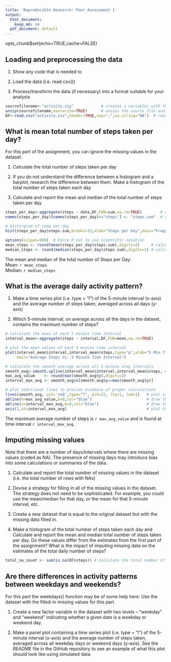 ```yaml
---
title: 'Reproducible Research: Peer Assessment 1'
output:
  html_document:
    keep_md: no
  pdf_document: default
---
```


opts_chunk$set(echo=TRUE,cache=FALSE)

## Loading and preprocessing the data

1. Show any code that is needed to

2. Load the data (i.e. read.csv())

3. Process/transform the data (if necessary) into a format suitable for your analysis

```r
sourcefilename<-"activity.zip"            # creates a variables with the source zip file name
unzip(sourcefilename,overwrite=TRUE)      # unzips the source file and overwrites the existing file if present
DF<-read.csv("activity.csv",header=TRUE,sep=",",na.string="NA")  # read in the data file
```

## What is mean total number of steps taken per day?

For this part of the assignment, you can ignore the missing values in the dataset.

1. Calculate the total number of steps taken per day

2. If you do not understand the difference between a histogram and a barplot, research the difference between them. Make a histogram of the total number of steps taken each day

3. Calculate and report the mean and median of the total number of steps taken per day

```r
steps_per_day<-aggregate(steps ~ date,DF,FUN=sum,na.rm=TRUE)        # aggregate function to sum the steps by the dates groups
names(steps_per_day)[names(steps_per_day)=="steps"] <- "steps.sum"  # rename "steps"" column to "steps.sum"

# historgram of step per day
hist(steps_per_day$steps.sum,breaks=15,xlab="Steps per Day",main="Frequency Vs. Steps per Day")

options(scipen=999)  # Force R not to use scientific notation
mean_steps <- round(mean(steps_per_day$steps.sum),digits=2)     # calculate the mean of total steps per day
median_steps <- round(median(steps_per_day$steps.sum),digits=2) # calculate the median of total steps per day
```

The mean and median of the total number of Steps per Day:   
Mean:   `r mean_steps`   
Median: `r median_steps`   


## What is the average daily activity pattern?

1. Make a time series plot (i.e. type = "l") of the 5-minute interval (x-axis) and the average number of steps taken, averaged across all days (y-axis)

2. Which 5-minute interval, on average across all the days in the dataset, contains the maximum number of steps?

```r
# calculate the mean of each 5 minute time interval
interval_mean<-aggregate(steps ~ interval,DF,FUN=mean,na.rm=TRUE)

# plot the mean values of each 5 minute time interval
plot(interval_mean$interval,interval_mean$steps,type="p",xlab="5 Min Time Intervals",ylab="Average Number Of Steps",
     main="Average Steps Vs. 5 Minute Time Interval")

# calculate the smooth average across all 5 minute step intervals
smooth_avg<-smooth.spline(interval_mean$interval,interval_mean$steps, df=12)  # calculate smoothing average across all intervals
max_avg_value    <- round(max(smooth_avg$y),digits=2)                         # determine the max average value
interval_max_avg <- smooth_avg$x[smooth_avg$y==max(smooth_avg$y)]             # determine the interval with max average value

# plot additional lines to provide evidence of proper calculations
lines(smooth_avg, col='red',type="l", pch=22, lty=1, lwd=1)   # plot smooth spline average of all 5 minute time intervals
abline(h=max_avg_value,b=0,col="blue")                        # draw the horizontal line
abline(v=interval_max_avg,b=0,col="blue")                     # draw the vertical line
axis(1,at=interval_max_avg)                                   # plot the x intersect value on the x axis

```

The maximum average number of steps is `r max_avg_value` and is found at time interval `r interval_max_avg`.

## Imputing missing values

Note that there are a number of days/intervals where there are missing values (coded as NA). The presence of missing days may introduce bias into some calculations or summaries of the data.

1. Calculate and report the total number of missing values in the dataset (i.e. the total number of rows with NAs)

2. Devise a strategy for filling in all of the missing values in the dataset. The strategy does not need to be sophisticated. For example, you could use the mean/median for that day, or the mean for that 5-minute interval, etc.

3. Create a new dataset that is equal to the original dataset but with the missing data filled in.

4. Make a histogram of the total number of steps taken each day and Calculate and report the mean and median total number of steps taken per day. Do these values differ from the estimates from the first part of the assignment? What is the impact of imputing missing data on the estimates of the total daily number of steps?

```r
total_na_count <- sum(is.na(DF$steps)) # calculate the total number of NAs in the data set

```




## Are there differences in activity patterns between weekdays and weekends?

For this part the weekdays() function may be of some help here. Use the dataset with the filled-in missing values for this part.

1. Create a new factor variable in the dataset with two levels – “weekday” and “weekend” indicating whether a given date is a weekday or weekend day.

2. Make a panel plot containing a time series plot (i.e. type = "l") of the 5-minute interval (x-axis) and the average number of steps taken, averaged across all weekday days or weekend days (y-axis). See the README file in the GitHub repository to see an example of what this plot should look like using simulated data.


